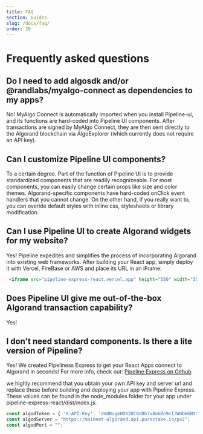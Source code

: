 ```yaml
---
title: FAQ
section: Guides
slug: /docs/faq/
order: 20
---
```


# Frequently asked questions

<p></p>

## Do I need to add algosdk and/or @randlabs/myalgo-connect as dependencies to my apps?

No! MyAlgo Connect is automatically imported when you install Pipeline-ui, and its functions are hard-coded into Pipeline UI components. After transactions are signed by MyAlgo Connect, they are then sent directly to the Algorand blockchain via AlgoExplorer (which currently does not require an API key).

## Can I customize Pipeline UI components?

To a certain degree. Part of the function of Pipeline UI is to provide standardized components that are readily recognizeable. For most components, you can easily change certain props like size and color themes. Algorand-specific components have hard-coded onClick event handlers that you cannot change. On the other hand, if you really want to, you can overide default styles with inline css, stylesheets or library modification.

## Can I use Pipeline UI to create Algorand widgets for my website?

Yes! Pipeline expedites and simplifies the process of incorporating Algorand into existing web frameworks. After building your React app, simply deploy it with Vercel, FireBase or AWS and place its URL in an iFrame:

```html
 <iframe src="pipeline-express-react.vercel.app" height="550" width="350" ></iframe>
 ```
## Does Pipeline UI give me out-of-the-box Algorand transaction capability?

Yes!

## I don't need standard components. Is there a lite version of Pipeline?

Yes! We created Pipeliness Express to get your React Apps connect to Algorand in seconds! For more info, check out: 
[Pipeline Express on Github](https://github.com/headline-design/pipeline-express-react)

we highly recommend that you obtain your own API key and server url and replace these before building and deploying your app with Pipeline Express. These values can be found in the node_modules folder for your app under pipeline-express-react/dist/index.js.

```js
const algodToken = { 'X-API-Key': 'dmONugeHOX2DC8nDb3v8m6Bo9cI3WHbW6Ntt4QCZ' };
const algodServer = "https://mainnet-algorand.api.purestake.io/ps2";
const algodPort = "";
```


